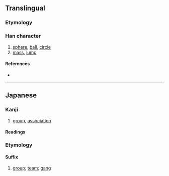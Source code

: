 {{character info/new}}
{{also|團|团}}
==Translingual==
{{Han simplified forms|團|団|团}}

===Etymology===
{{Han simp|團|f=專|t=寸}}

===Han character===
{{Han char|rn=31|rad=囗|as=03|sn=6|four=|canj=WDI|ids=⿴囗寸}}

# [[sphere]], [[ball]], [[circle]]
# [[mass]], [[lump]]

====References====
* {{Han ref|kx=0217.061|dkj=04703|dj=0444.090|hdz=10711.081|uh=56E3|ud=22243}}

----

==Japanese==

===Kanji===
{{ja-kanji|grade=5|rs=囗03|style=s|kyu=團}}

# [[group]], [[association]]

====Readings====
{{ja-readings
|goon=だん
|kanon=たん
|toon=とん
|kun=かたまり-, まどか-, まる-い
|nanori=あつ, まろ
}}

===Etymology===
{{ja-kanjitab|だん|yomi=o}}
{{rfe|ja}}

====Suffix====
{{ja-pos|suffix|だん}}

# [[group]]; [[team]]; [[gang]]
#:{{ja-usex|銀%河'''団'''|ぎん%が'''だん'''|a [[galaxy cluster]]}}
#:{{ja-usex|ロケット'''団'''|^ロケット-'''だん'''|{{w|Team Rocket}}}}
#:{{ux|ja|CLAMP学園探偵'''団'''|tr=Kuranpu Gakuen Tantei'''dan'''|{{w|Clamp School Detectives|Clamp Academy Detectives}}}}
